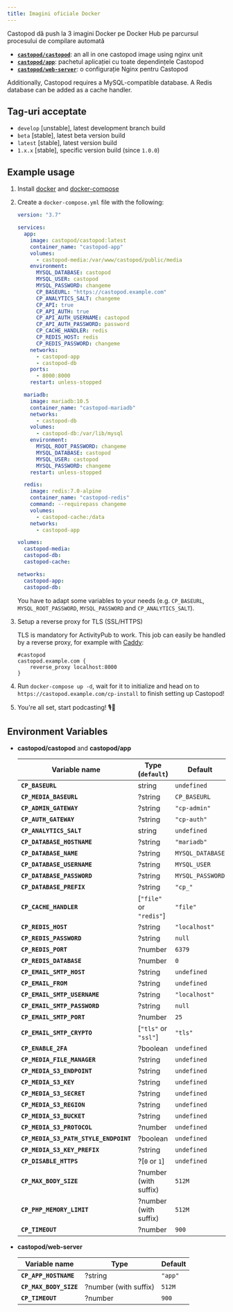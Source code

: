 ```yaml
---
title: Imagini oficiale Docker
---
```


Castopod dă push la 3 imagini Docker pe Docker Hub pe parcursul procesului de
compilare automată

- [**`castopod/castopod`**](https://hub.docker.com/r/castopod/castopod): an all
  in one castopod image using nginx unit
- [**`castopod/app`**](https://hub.docker.com/r/castopod/app): pachetul
  aplicației cu toate dependințele Castopod
- [**`castopod/web-server`**](https://hub.docker.com/r/castopod/web-server): o
  configurație Nginx pentru Castopod

Additionally, Castopod requires a MySQL-compatible database. A Redis database
can be added as a cache handler.

## Tag-uri acceptate

- `develop` [unstable], latest development branch build
- `beta` [stable], latest beta version build
- `latest` [stable], latest version build
- `1.x.x` [stable], specific version build (since `1.0.0`)

## Example usage

1. Install [docker](https://docs.docker.com/get-docker/) and
   [docker-compose](https://docs.docker.com/compose/install/)

2. Create a `docker-compose.yml` file with the following:

   ```yml
   version: "3.7"

   services:
     app:
       image: castopod/castopod:latest
       container_name: "castopod-app"
       volumes:
         - castopod-media:/var/www/castopod/public/media
       environment:
         MYSQL_DATABASE: castopod
         MYSQL_USER: castopod
         MYSQL_PASSWORD: changeme
         CP_BASEURL: "https://castopod.example.com"
         CP_ANALYTICS_SALT: changeme
         CP_API: true
         CP_API_AUTH: true
         CP_API_AUTH_USERNAME: castopod
         CP_API_AUTH_PASSWORD: password
         CP_CACHE_HANDLER: redis
         CP_REDIS_HOST: redis
         CP_REDIS_PASSWORD: changeme
       networks:
         - castopod-app
         - castopod-db
       ports:
         - 8000:8000
       restart: unless-stopped

     mariadb:
       image: mariadb:10.5
       container_name: "castopod-mariadb"
       networks:
         - castopod-db
       volumes:
         - castopod-db:/var/lib/mysql
       environment:
         MYSQL_ROOT_PASSWORD: changeme
         MYSQL_DATABASE: castopod
         MYSQL_USER: castopod
         MYSQL_PASSWORD: changeme
       restart: unless-stopped

     redis:
       image: redis:7.0-alpine
       container_name: "castopod-redis"
       command: --requirepass changeme
       volumes:
         - castopod-cache:/data
       networks:
         - castopod-app

   volumes:
     castopod-media:
     castopod-db:
     castopod-cache:

   networks:
     castopod-app:
     castopod-db:
   ```

   You have to adapt some variables to your needs (e.g. `CP_BASEURL`,
   `MYSQL_ROOT_PASSWORD`, `MYSQL_PASSWORD` and `CP_ANALYTICS_SALT`).

3. Setup a reverse proxy for TLS (SSL/HTTPS)

   TLS is mandatory for ActivityPub to work. This job can easily be handled by
   a reverse proxy, for example with [Caddy](https://caddyserver.com/):

   ```
   #castopod
   castopod.example.com {
       reverse_proxy localhost:8000
   }
   ```

4. Run `docker-compose up -d`, wait for it to initialize and head on to
   `https://castopod.example.com/cp-install` to finish setting up Castopod!

5. You're all set, start podcasting! 🎙️🚀

## Environment Variables

- **castopod/castopod** and **castopod/app**

  | Variable name                         | Type (`default`)        | Default          |
  | ------------------------------------- | ----------------------- | ---------------- |
  | **`CP_BASEURL`**                      | string                  | `undefined`      |
  | **`CP_MEDIA_BASEURL`**                | ?string                 | `CP_BASEURL`     |
  | **`CP_ADMIN_GATEWAY`**                | ?string                 | `"cp-admin"`     |
  | **`CP_AUTH_GATEWAY`**                 | ?string                 | `"cp-auth"`      |
  | **`CP_ANALYTICS_SALT`**               | string                  | `undefined`      |
  | **`CP_DATABASE_HOSTNAME`**            | ?string                 | `"mariadb"`      |
  | **`CP_DATABASE_NAME`**                | ?string                 | `MYSQL_DATABASE` |
  | **`CP_DATABASE_USERNAME`**            | ?string                 | `MYSQL_USER`     |
  | **`CP_DATABASE_PASSWORD`**            | ?string                 | `MYSQL_PASSWORD` |
  | **`CP_DATABASE_PREFIX`**              | ?string                 | `"cp_"`          |
  | **`CP_CACHE_HANDLER`**                | [`"file"` or `"redis"`] | `"file"`         |
  | **`CP_REDIS_HOST`**                   | ?string                 | `"localhost"`    |
  | **`CP_REDIS_PASSWORD`**               | ?string                 | `null`           |
  | **`CP_REDIS_PORT`**                   | ?number                 | `6379`           |
  | **`CP_REDIS_DATABASE`**               | ?number                 | `0`              |
  | **`CP_EMAIL_SMTP_HOST`**              | ?string                 | `undefined`      |
  | **`CP_EMAIL_FROM`**                   | ?string                 | `undefined`      |
  | **`CP_EMAIL_SMTP_USERNAME`**          | ?string                 | `"localhost"`    |
  | **`CP_EMAIL_SMTP_PASSWORD`**          | ?string                 | `null`           |
  | **`CP_EMAIL_SMTP_PORT`**              | ?number                 | `25`             |
  | **`CP_EMAIL_SMTP_CRYPTO`**            | [`"tls"` or `"ssl"`]    | `"tls"`          |
  | **`CP_ENABLE_2FA`**                   | ?boolean                | `undefined`      |
  | **`CP_MEDIA_FILE_MANAGER`**           | ?string                 | `undefined`      |
  | **`CP_MEDIA_S3_ENDPOINT`**            | ?string                 | `undefined`      |
  | **`CP_MEDIA_S3_KEY`**                 | ?string                 | `undefined`      |
  | **`CP_MEDIA_S3_SECRET`**              | ?string                 | `undefined`      |
  | **`CP_MEDIA_S3_REGION`**              | ?string                 | `undefined`      |
  | **`CP_MEDIA_S3_BUCKET`**              | ?string                 | `undefined`      |
  | **`CP_MEDIA_S3_PROTOCOL`**            | ?number                 | `undefined`      |
  | **`CP_MEDIA_S3_PATH_STYLE_ENDPOINT`** | ?boolean                | `undefined`      |
  | **`CP_MEDIA_S3_KEY_PREFIX`**          | ?string                 | `undefined`      |
  | **`CP_DISABLE_HTTPS`**                | ?[`0` or `1`]           | `undefined`      |
  | **`CP_MAX_BODY_SIZE`**                | ?number (with suffix)   | `512M`           |
  | **`CP_PHP_MEMORY_LIMIT`**             | ?number (with suffix)   | `512M`           |
  | **`CP_TIMEOUT`**                      | ?number                 | `900`            |

- **castopod/web-server**

  | Variable name          | Type                  | Default |
  | ---------------------- | --------------------- | ------- |
  | **`CP_APP_HOSTNAME`**  | ?string               | `"app"` |
  | **`CP_MAX_BODY_SIZE`** | ?number (with suffix) | `512M`  |
  | **`CP_TIMEOUT`**       | ?number               | `900`   |
